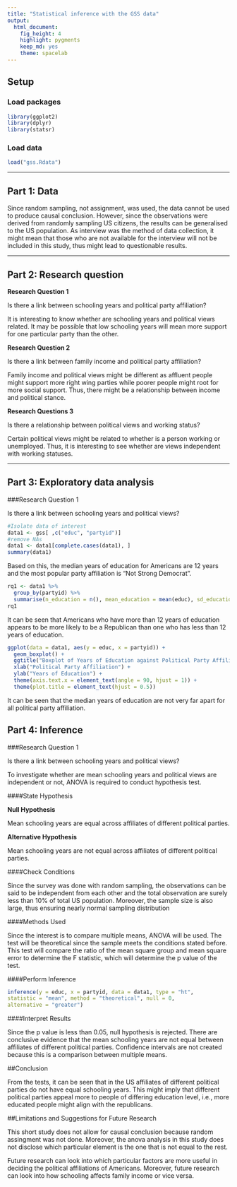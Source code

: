 ```yaml
---
title: "Statistical inference with the GSS data"
output: 
  html_document: 
    fig_height: 4
    highlight: pygments
    keep_md: yes
    theme: spacelab
---
```


## Setup

### Load packages

```r
library(ggplot2)
library(dplyr)
library(statsr)
```

### Load data

```r
load("gss.Rdata")
```

* * *

## Part 1: Data

Since random sampling, not assignment, was used, the data cannot be used to produce causal conclusion. However, since the observations were derived from randomly sampling US citizens, the results can be generalised to the US population. As interview was the method of data collection, it might mean that those who are not available for the interview will not be included in this study, thus might lead to questionable results.

* * *

## Part 2: Research question

**Research Question 1**

Is there a link between schooling years and political party affiliation?

It is interesting to know whether are schooling years and political views related. It may be possible that low schooling years will mean more support for one particular party than the other.

**Research Question 2**

Is there a link between family income and political party affiliation?

Family income and political views might be different as affluent people might support more right wing parties while poorer people might root for more social support. Thus, there might be a relationship between income and political stance.

**Research Questions 3**

Is there a relationship between political views and working status?

Certain political views might be related to whether is a person working or unemployed. Thus, it is interesting to see whether are views independent with working statuses.

* * *

## Part 3: Exploratory data analysis

###Research Question 1

Is there a link between schooling years and political views?

```r
#Isolate data of interest
data1 <- gss[ ,c("educ", "partyid")]
#remove NAs
data1 <- data1[complete.cases(data1), ]
summary(data1)
```

Based on this, the median years of education for Americans are 12 years and the most popular party affiliation is "Not Strong Democrat".

```r
rq1 <- data1 %>%
  group_by(partyid) %>%
  summarise(n_education = n(), mean_education = mean(educ), sd_education = sd(educ))
rq1
```

It can be seen that Americans who have more than 12 years of education appears to be more likely to be a Republican than one who has less than 12 years of education.


```r
ggplot(data = data1, aes(y = educ, x = partyid)) + 
  geom_boxplot() +
  ggtitle("Boxplot of Years of Education against Political Party Affiliation") +
  xlab("Political Party Affiliation") +
  ylab("Years of Education") +
  theme(axis.text.x = element_text(angle = 90, hjust = 1)) +
  theme(plot.title = element_text(hjust = 0.5))
```

It can be seen that the median years of education are not very far apart for all political party affiliation.


## Part 4: Inference

###Research Question 1

Is there a link between schooling years and political views?

To investigate whether are mean schooling years and political views are independent or not, ANOVA is required to conduct hypothesis test.

####State Hypothesis

**Null Hypothesis**

Mean schooling years are equal across affiliates of different political parties.

**Alternative Hypothesis**

Mean schooling years are not equal across affiliates of different political parties.

####Check Conditions

Since the survey was done with random sampling, the observations can be said to be independent from each other and the total observation are surely less than 10% of total US population. Moreover, the sample size is also large, thus ensuring nearly normal sampling distribution

####Methods Used

Since the interest is to compare multiple means, ANOVA will be used. The test will be theoretical since the sample meets the conditions stated before. This test will compare the ratio of the mean square group and mean square error to determine the F statistic, which will determine the p value of the test.

####Perform Inference

```r
inference(y = educ, x = partyid, data = data1, type = "ht", 
statistic = "mean", method = "theoretical", null = 0, 
alternative = "greater")
```

####Interpret Results

Since the p value is less than 0.05, null hypothesis is rejected. There are conclusive evidence that the mean schooling years are not equal between affiliates of different political parties. Confidence intervals are not created because this is a comparison between multiple means.


##Conclusion

From the tests, it can be seen that in the US affiliates of different political parties do not have equal schooling years. This might imply that different political parties appeal more to people of differing education level, i.e., more educated people might align with the republicans.

##Limitations and Suggestions for Future Research

This short study does not allow for causal conclusion because random assingment was not done. Moreover, the anova analysis in this study does not disclose which particular element is the one that is not equal to the rest.

Future research can look into which particular factors are more useful in deciding the political affiliations of Americans. Moreover, future research can look into how schooling affects family income or vice versa.